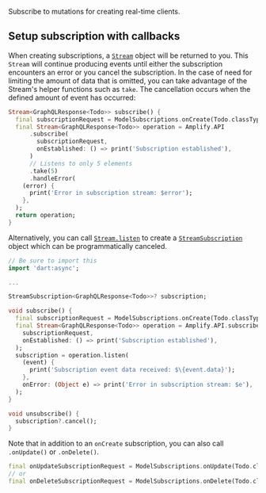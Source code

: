 Subscribe to mutations for creating real-time clients.

## Setup subscription with callbacks

When creating subscriptions, a [`Stream`](https://api.dart.dev/stable/dart-async/Stream-class.html) object will be returned to you. This `Stream` will continue producing events until either the subscription encounters an error or you cancel the subscription. In the case of need for limiting the amount of data that is omitted, you can take advantage of the Stream's helper functions such as `take`. The cancellation occurs when the defined amount of event has occurred:

```dart
Stream<GraphQLResponse<Todo>> subscribe() {
  final subscriptionRequest = ModelSubscriptions.onCreate(Todo.classType);
  final Stream<GraphQLResponse<Todo>> operation = Amplify.API
      .subscribe(
        subscriptionRequest,
        onEstablished: () => print('Subscription established'),
      )
      // Listens to only 5 elements
      .take(5)
      .handleError(
    (error) {
      print('Error in subscription stream: $error');
    },
  );
  return operation;
}
```

Alternatively, you can call [`Stream.listen`](https://api.dart.dev/stable/dart-async/Stream/listen.html) to create a [`StreamSubscription`](https://api.dart.dev/stable/dart-async/StreamSubscription-class.html) object which can be programmatically canceled.

```dart
// Be sure to import this
import 'dart:async';

...

StreamSubscription<GraphQLResponse<Todo>>? subscription;

void subscribe() {
  final subscriptionRequest = ModelSubscriptions.onCreate(Todo.classType);
  final Stream<GraphQLResponse<Todo>> operation = Amplify.API.subscribe(
    subscriptionRequest,
    onEstablished: () => print('Subscription established'),
  );
  subscription = operation.listen(
    (event) {
      print('Subscription event data received: $\{event.data}');
    },
    onError: (Object e) => print('Error in subscription stream: $e'),
  );
}

void unsubscribe() {
  subscription?.cancel();
}
```

Note that in addition to an `onCreate` subscription, you can also call `.onUpdate()` or `.onDelete()`.

```dart
final onUpdateSubscriptionRequest = ModelSubscriptions.onUpdate(Todo.classType);
// or
final onDeleteSubscriptionRequest = ModelSubscriptions.onDelete(Todo.classType);
```
